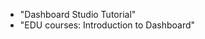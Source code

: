 
* <Link to="https://docs.splunk.com/Documentation/SplunkCloud/latest/DashStudio/dashStudioTutorial" openInNewContext>"Dashboard Studio Tutorial"</Link>
* <Link to="https://education.splunk.com/" openInNewContext>"EDU courses: Introduction to Dashboard"</Link>